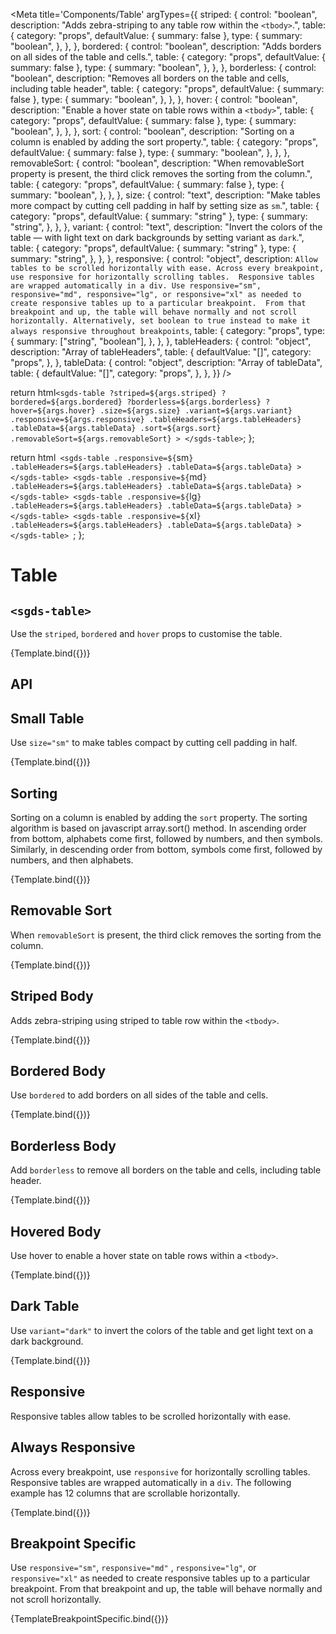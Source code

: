 
<Meta
  title='Components/Table'
  argTypes={{
    striped: {
      control: "boolean",
      description: "Adds zebra-striping to any table row within the `<tbody>`.",
      table: {
        category: "props",
        defaultValue: { summary: false },
        type: {
          summary: "boolean",
        },
      },
    },
    bordered: {
      control: "boolean",
      description: "Adds borders on all sides of the table and cells.",
      table: {
        category: "props",
        defaultValue: { summary: false },
        type: {
          summary: "boolean",
        },
      },
    },
    borderless: {
      control: "boolean",
      description:
        "Removes all borders on the table and cells, including table header",
      table: {
        category: "props",
        defaultValue: { summary: false },
        type: {
          summary: "boolean",
        },
      },
    },
    hover: {
      control: "boolean",
      description: "Enable a hover state on table rows within a `<tbody>`",
      table: {
        category: "props",
        defaultValue: { summary: false },
        type: {
          summary: "boolean",
        },
      },
    },
    sort: {
      control: "boolean",
      description:
        "Sorting on a column is enabled by adding the sort property.",
      table: {
        category: "props",
        defaultValue: { summary: false },
        type: {
          summary: "boolean",
        },
      },
    },
    removableSort: {
      control: "boolean",
      description:
        "When removableSort property is present, the third click removes the sorting from the column.",
      table: {
        category: "props",
        defaultValue: { summary: false },
        type: {
          summary: "boolean",
        },
      },
    },
    size: {
      control: "text",
      description:
        "Make tables more compact by cutting cell padding in half by setting size as `sm`.",
      table: {
        category: "props",
        defaultValue: { summary: "string" },
        type: {
          summary: "string",
        },
      },
    },
    variant: {
      control: "text",
      description:
        "Invert the colors of the table — with light text on dark backgrounds by setting variant as `dark`.",
      table: {
        category: "props",
        defaultValue: { summary: "string" },
        type: {
          summary: "string",
        },
      },
    },
    responsive: {
      control: "object",
      description: `Allow tables to be scrolled horizontally with ease. Across every breakpoint, use responsive for horizontally scrolling tables. 
        Responsive tables are wrapped automatically in a div. Use responsive="sm", responsive="md", responsive="lg", or responsive="xl" as needed to create responsive tables up to a particular breakpoint. 
        From that breakpoint and up, the table will behave normally and not scroll horizontally. Alternatively, set boolean to true instead to make it always responsive throughout breakpoints`,
      table: {
        category: "props",
        type: {
          summary: ["string", "boolean"],
        },
      },
    },
    tableHeaders: {
      control: "object",
      description: "Array of tableHeaders",
      table: {
        defaultValue: "[]",
        category: "props",
      },
    },
    tableData: {
      control: "object",
      description: "Array of tableData",
      table: {
        defaultValue: "[]",
        category: "props",
      },
    },
  }}
/>

  return html`
    <sgds-table
      ?striped=${args.striped}
      ?bordered=${args.bordered}
      ?borderless=${args.borderless}
      ?hover=${args.hover}
      .size=${args.size}
      .variant=${args.variant}
      .responsive=${args.responsive}
      .tableHeaders=${args.tableHeaders}
      .tableData=${args.tableData}
      .sort=${args.sort}
      .removableSort=${args.removableSort}
    >
    </sgds-table>
  `;
};

  return html`
    <sgds-table
      .responsive=${`sm`}
      .tableHeaders=${args.tableHeaders}
      .tableData=${args.tableData}
    >
    </sgds-table>
    <sgds-table
      .responsive=${`md`}
      .tableHeaders=${args.tableHeaders}
      .tableData=${args.tableData}
    >
    </sgds-table>
    <sgds-table
      .responsive=${`lg`}
      .tableHeaders=${args.tableHeaders}
      .tableData=${args.tableData}
    >
    </sgds-table>
    <sgds-table
      .responsive=${`xl`}
      .tableHeaders=${args.tableHeaders}
      .tableData=${args.tableData}
    >
    </sgds-table>
  `;
};

# Table

## `<sgds-table>`

Use the `striped`, `bordered` and `hover` props to customise the table.

<Canvas>
  <Story
    name='Basic'
    args={{
      tableHeaders: ["#", "First Names", "Last Name", "Username"],
      tableData: [
        ["1", "John", "Doe", "@johndoe"],
        ["2", "Jane", "Doe", "@janedoe"],
        ["3", "Bob", "Smith", "@bobsmith"],
      ],
    }}
  >
    {Template.bind({})}
  </Story>
</Canvas>

## API

<ArgsTable story='Basic' />

## Small Table

Use `size="sm"` to make tables compact by cutting cell padding in half.

<Canvas>
  <Story
    name='Small table'
    args={{
      tableHeaders: ["#", "First Names", "Last Name", "Username"],
      tableData: [
        ["1", "John", "Doe", "@johndoe"],
        ["2", "Jane", "Doe", "@janedoe"],
        ["3", "Bob", "Smith", "@bobsmith"],
      ],
      size: "sm",
    }}
  >
    {Template.bind({})}
  </Story>
</Canvas>

## Sorting

Sorting on a column is enabled by adding the `sort` property. The sorting algorithm is based on javascript array.sort() method. In ascending order from bottom, alphabets come first, followed by numbers, and then symbols. Similarly, in descending order from bottom, symbols come first, followed by numbers, and then alphabets.

<Canvas>
  <Story
    name='Sorting'
    args={{
      tableHeaders: ["Serial No.", "Title", "Name", "Username"],
      tableData: [
        ["S901021", "David", "Doe", "@johndoe"],
        ["S892002", "2be", "Zoe", "@janedoe"],
        ["S879192", "#55", "Smith", "@bobsmith"],
        ["S829132", "@hey", "Alex", "@davidsmith"],
      ],
      bordered: true,
      sort: true,
    }}
  >
    {Template.bind({})}
  </Story>
</Canvas>

## Removable Sort

When `removableSort` is present, the third click removes the sorting from the column.

<Canvas>
  <Story
    name='Removable Sort'
    args={{
      tableHeaders: ["#", "First Names", "Last Name", "Username"],
      tableData: [
        ["1", "John", "Doe", "@johndoe"],
        ["2", "Jane", "Doe", "@janedoe"],
        ["3", "Bob", "Smith", "@bobsmith"],
      ],
      bordered: true,
      sort: true,
      removableSort: true,
    }}
  >
    {Template.bind({})}
  </Story>
</Canvas>

## Striped Body

Adds zebra-striping using striped to table row within the `<tbody>`.

<Canvas>
  <Story
    name='Striped Body'
    args={{
      tableHeaders: ["#", "First Names", "Last Name", "Username"],
      tableData: [
        ["1", "John", "Doe", "@johndoe"],
        ["2", "Jane", "Doe", "@janedoe"],
        ["3", "Bob", "Smith", "@bobsmith"],
      ],
      striped: true,
    }}
  >
    {Template.bind({})}
  </Story>
</Canvas>

## Bordered Body

Use `bordered` to add borders on all sides of the table and cells.

<Canvas>
  <Story
    name='Bordered Body'
    args={{
      tableHeaders: ["#", "First Names", "Last Name", "Username"],
      tableData: [
        ["1", "John", "Doe", "@johndoe"],
        ["2", "Jane", "Doe", "@janedoe"],
        ["3", "Bob", "Smith", "@bobsmith"],
      ],
      bordered: true,
    }}
  >
    {Template.bind({})}
  </Story>
</Canvas>

## Borderless Body

Add `borderless` to remove all borders on the table and cells, including table header.

<Canvas>
  <Story
    name='Borderless Body'
    args={{
      tableHeaders: ["#", "First Names", "Last Name", "Username"],
      tableData: [
        ["1", "John", "Doe", "@johndoe"],
        ["2", "Jane", "Doe", "@janedoe"],
        ["3", "Bob", "Smith", "@bobsmith"],
      ],
      borderless: true,
    }}
  >
    {Template.bind({})}
  </Story>
</Canvas>

## Hovered Body

Use hover to enable a hover state on table rows within a `<tbody>`.

<Canvas>
  <Story
    name='Hovered Body'
    args={{
      tableHeaders: ["#", "First Names", "Last Name", "Username"],
      tableData: [
        ["1", "John", "Doe", "@johndoe"],
        ["2", "Jane", "Doe", "@janedoe"],
        ["3", "Bob", "Smith", "@bobsmith"],
      ],
      hover: true,
    }}
  >
    {Template.bind({})}
  </Story>
</Canvas>

## Dark Table

Use `variant="dark"` to invert the colors of the table and get light text on a dark background.

<Canvas>
  <Story
    name='Dark mode'
    args={{
      tableHeaders: ["#", "First Names", "Last Name", "Username"],
      tableData: [
        ["1", "John", "Doe", "@johndoe"],
        ["2", "Jane", "Doe", "@janedoe"],
        ["3", "Bob", "Smith", "@bobsmith"],
      ],
      variant: "dark",
    }}
  >
    {Template.bind({})}
  </Story>
</Canvas>

## Responsive

Responsive tables allow tables to be scrolled horizontally with ease.

## Always Responsive

Across every breakpoint, use `responsive` for horizontally scrolling tables. Responsive tables are wrapped automatically in a `div`. The following example has 12 columns that are scrollable horizontally.

<Canvas>
  <Story
    name='Responsive'
    args={{
      tableHeaders: [
        "#",
        "Table heading",
        "Table heading",
        "Table heading",
        "Table heading",
        "Table heading",
        "Table heading",
        "Table heading",
        "Table heading",
        "Table heading",
        "Table heading",
        "Table heading",
      ],
      tableData: [
        [
          "1",
          "Table cell",
          "Table cell",
          "Table cell",
          "Table cell",
          "Table cell",
          "Table cell",
          "Table cell",
          "Table cell",
          "Table cell",
          "Table cell",
          "Table cell",
        ],
        [
          "2",
          "Table cell",
          "Table cell",
          "Table cell",
          "Table cell",
          "Table cell",
          "Table cell",
          "Table cell",
          "Table cell",
          "Table cell",
          "Table cell",
          "Table cell",
        ],
        [
          "3",
          "Table cell",
          "Table cell",
          "Table cell",
          "Table cell",
          "Table cell",
          "Table cell",
          "Table cell",
          "Table cell",
          "Table cell",
          "Table cell",
          "Table cell",
        ],
      ],
      responsive: true,
    }}
  >
    {Template.bind({})}
  </Story>
</Canvas>

## Breakpoint Specific

Use `responsive="sm"`, `responsive="md"` , `responsive="lg"`, or `responsive="xl"` as needed to create responsive tables up to a particular breakpoint. From that breakpoint and up, the table will behave normally and not scroll horizontally.

<Canvas>
  <Story
    name='Breakpoint specific'
    args={{
      tableHeaders: [
        "#",
        "Table heading",
        "Table heading",
        "Table heading",
        "Table heading",
        "Table heading",
        "Table heading",
      ],
      tableData: [
        [
          "1",
          "Table cell",
          "Table cell",
          "Table cell",
          "Table cell",
          "Table cell",
          "Table cell",
        ],
        [
          "2",
          "Table cell",
          "Table cell",
          "Table cell",
          "Table cell",
          "Table cell",
          "Table cell",
        ],
        [
          "3",
          "Table cell",
          "Table cell",
          "Table cell",
          "Table cell",
          "Table cell",
          "Table cell",
        ],
      ],
    }}
  >
    {TemplateBreakpointSpecific.bind({})}
  </Story>
</Canvas>
